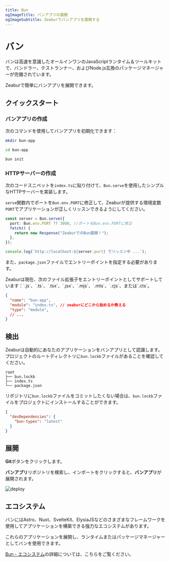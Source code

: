 ```yaml
---
title: Bun
ogImageTitle: バンアプリの展開
ogImageSubtitle: Zeaburでバンアプリを展開する
---
```



# バン

バンは高速を意識したオールインワンのJavaScriptランタイム＆ツールキットで、バンドラー、テストランナー、およびNode.js互換のパッケージマネージャーが完備されています。

Zeaburで簡単にバンアプリを展開できます。

## クイックスタート

### バンアプリの作成

次のコマンドを使用してバンアプリを初期化できます：

```bash
mkdir bun-app

cd bun-app

bun init
```

### HTTPサーバーの作成

次のコードスニペットを`index.ts`に貼り付けて、`Bun.serve`を使用したシンプルなHTTPサーバーを実装します。

`serve`関数内でポートを`Bun.env.PORT`に修正して、Zeaburが提供する環境変数`PORT`でアプリケーションが正しくリッスンできるようにしてください。

```typescript filename="index.ts" {2}
const server = Bun.serve({
  port: Bun.env.PORT ?? 3000, //ポートをBun.env.PORTに修正
  fetch() {
    return new Response("ZeaburでのBun展開！");
  },
});

console.log(`http://localhost:${server.port} でリッスン中 ...`);
```

また、`package.json`ファイルでエントリーポイントを指定する必要があります。

<Callout type="info">
 Zeaburは現在、次のファイル拡張子をエントリーポイントとしてサポートしています：`.js`、`.ts`、`.tsx`、`.jsx`、`.mjs`、`.mts`、`.cjs`、または`.cts`。
 </Callout>

```json filename="package.json" {3}
{
  "name": "bun-app",
  "module": "index.ts", // zeaburにどこから始めるか教える
  "type": "module",
  // ...
}
```

## 検出

Zeaburは自動的にあなたのアプリケーションをバンアプリとして認識します。プロジェクトのルートディレクトリに`bun.lockb`ファイルがあることを確認してください。

```plainc {2}
root
├── bun.lockb
├── index.ts
└── package.json
```

リポジトリに`bun.lockb`ファイルをコミットしたくない場合は、`bun.lockb`ファイルをプロジェクトにインストールすることができます。

```json filename="package.json" {3}
{
  "devDependencies": {
    "bun-types": "latest"
  }
}
```

## 展開

**Git**ボタンをクリックします。

**バンアプリ**リポジトリを検索し、インポートをクリックすると、**バンアプリ**が展開されます。

![deploy](/deploy/common/select-service.en-US.png)

## エコシステム

バンにはAstro、Nuxt、SvelteKit、ElysiaJSなどのさまざまなフレームワークを使用してアプリケーションを構築できる強力なエコシステムがあります。

これらのアプリケーションを展開し、ランタイムまたはパッケージマネージャーとしてバンを使用できます。

[Bun - エコシステム](https://bun.sh/guides/ecosystem)の詳細については、こちらをご覧ください。